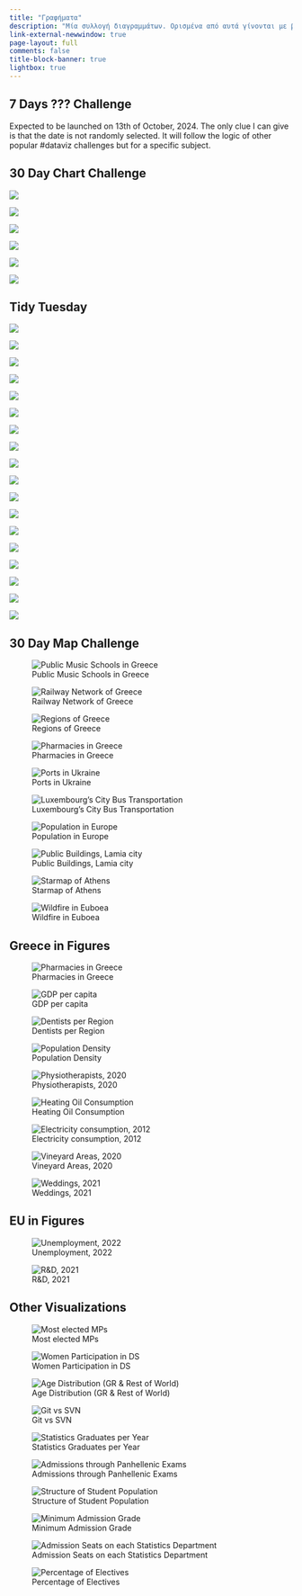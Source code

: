 ```yaml
---
title: "Γραφήματα"
description: "Μία συλλογή διαγραμμάτων. Ορισμένα από αυτά γίνονται με βάση τα δεδομένα γνωστών προκλήσεων όπως τα [#TidyTuesday](https://github.com/rfordatascience/tidytuesday) και το [#30DayMapChallenge](https://github.com/tjukanovt/30DayMapChallenge). Παρόλα αυτά η συλλογή μου από διαγράμματα δεν σταματάει εκεί καθώς συνεχώς βρίσκω ενδιαφέροντα δεδομένα που θα ήθελα να τους δώσω μία πιο εύληπτη μορφή."
link-external-newwindow: true
page-layout: full
comments: false
title-block-banner: true
lightbox: true
---
```


## 7 Days ??? Challenge

::: {.callout-tip title="🎉 A new project ✨"}
Expected to be launched on 13th of October, 2024. The only clue I can give is that the date is not randomly selected. It will follow the logic of other popular #dataviz challenges but for a specific subject.
:::

## 30 Day Chart Challenge

::: grid
::: {.g-col-12 .g-col-md-6}
![](https://github.com/stesiam/30DayChartChallenge/blob/main/2024/day1/day1-2024-cc-el.png?raw=true){group="plot"}
:::

::: {.g-col-12 .g-col-md-6}
![](https://github.com/stesiam/30DayChartChallenge/blob/main/2024/day4/day4-2024-cc-el.png?raw=true){group="plot"}
:::

::: {.g-col-12 .g-col-md-6}
![](https://github.com/stesiam/30DayChartChallenge/blob/main/2024/day15/day15_dark-2024-cc-el.png?raw=true){group="plot"}
:::

::: {.g-col-12 .g-col-md-6}
![](https://github.com/stesiam/30DayChartChallenge/blob/main/2024/day23/day23-2024-cc-el.png?raw=true){group="plot"}
:::

::: {.g-col-12 .g-col-md-6}
![](https://github.com/stesiam/30DayChartChallenge/blob/main/2024/day26/day26-2024-cc-el.png?raw=true){group="plot"}
:::

::: {.g-col-12 .g-col-md-6}
![](https://github.com/stesiam/30DayChartChallenge/blob/main/2024/day28/day28-2024-cc-el.png?raw=true){group="plot"}
:::
:::

## Tidy Tuesday

::: grid
::: {.g-col-12 .g-col-md-4}
![](https://github.com/stesiam/tidytuesday/blob/main/2023/w06/w06-2023-tt.png?raw=true){group="plot"}
:::

::: {.g-col-12 .g-col-md-4}
![](https://github.com/stesiam/tidytuesday/blob/main/2023/w10/w10-2023-tt.png?raw=true){group="plot"}
:::

::: {.g-col-12 .g-col-md-4}
![](https://github.com/stesiam/tidytuesday/blob/main/2023/w15/w15-2023-tt.png?raw=true){group="plot"}
:::

::: {.g-col-12 .g-col-md-6}
![](https://github.com/stesiam/tidytuesday/blob/main/2023/w17/w17-2023-tt.png?raw=true){group="plot"}
:::

::: {.g-col-12 .g-col-md-6}
![](https://github.com/stesiam/tidytuesday/blob/main/2023/w33/w33-2023-tt.png?raw=true){group="plot"}
:::

::: {.g-col-12 .g-col-md-6}
![](https://github.com/stesiam/tidytuesday/blob/main/2023/w24/w24-2023-tt.png?raw=true){group="plot"}
:::

::: {.g-col-12 .g-col-md-6}
![](https://github.com/stesiam/tidytuesday/blob/main/2023/w29/w29-2023-tt.png?raw=true){group="plot"}
:::

::: {.g-col-12 .g-col-md-6}
![](https://github.com/stesiam/tidytuesday/blob/main/2023/w36/w36-2023-tt.png?raw=true){group="plot"}
:::

::: {.g-col-12 .g-col-md-6}
![](https://github.com/stesiam/tidytuesday/blob/main/2023/w37/w37-2023-tt.png?raw=true){group="plot"}
:::

::: {.g-col-12 .g-col-md-6}
![](https://github.com/stesiam/tidytuesday/blob/main/2023/w38/w38-2023-tt.png?raw=true){group="plot"}
:::

::: {.g-col-12 .g-col-md-6}
![](https://github.com/stesiam/tidytuesday/blob/main/2023/w41/w41-2023-tt.png?raw=true){group="plot"}
:::

::: {.g-col-12 .g-col-md-6}
![](https://github.com/stesiam/tidytuesday/blob/main/2023/w44/w44-2023-tt.png?raw=true){group="plot"}
:::

::: {.g-col-12 .g-col-md-6}
![](https://github.com/stesiam/tidytuesday/blob/main/2023/w46/w46-2023-tt.png?raw=true){group="plot"}
:::

::: {.g-col-12 .g-col-md-6}
![](https://github.com/stesiam/tidytuesday/blob/main/2023/w48/w48-2023-tt.png?raw=true){group="plot"}
:::

::: {.g-col-12 .g-col-md-6}
![](https://github.com/stesiam/tidytuesday/blob/main/2023/w49/w49-2023-tt.png?raw=true){group="plot"}
:::

::: {.g-col-12 .g-col-md-6}
![](https://github.com/stesiam/tidytuesday/blob/main/2024/w4/w4-2024-tt.png?raw=true){group="plot"}
:::

::: {.g-col-12 .g-col-md-6}
![](https://github.com/stesiam/tidytuesday/blob/main/2024/w9/w9-2024-tt.png?raw=true){group="plot"}
:::

::: {.g-col-12 .g-col-md-6}
![](https://raw.githubusercontent.com/stesiam/tidytuesday/main/2024/w20/w20-2024-tt.png){group="plot"}
:::
:::

## 30 Day Map Challenge

::: grid
::: {.g-col-12 .g-col-md-4}
![Public Music Schools in Greece](https://github.com/stesiam/30DayMapChallenge/blob/main/Day%201%20-%20Points/d1-2022-30dmc.png?raw=true){group="plot"}
:::

::: {.g-col-12 .g-col-md-4}
![Railway Network of Greece](https://github.com/stesiam/30DayMapChallenge/blob/main/Day%202%20-%20Lines/d2-2022-30dmc.png?raw=true){group="plot"}
:::

::: {.g-col-12 .g-col-md-4}
![Regions of Greece](https://github.com/stesiam/30DayMapChallenge/blob/main/Day%203%20-%20Polygons/d3-2022-30dmc.png?raw=true){group="plot"}
:::

::: {.g-col-12 .g-col-md-4}
![Pharmacies in Greece](https://github.com/stesiam/30DayMapChallenge/blob/main/Day%204%20-%20Green/d4-2022-30dmc.png?raw=true){group="plot"}
:::

::: {.g-col-12 .g-col-md-4}
![Ports in Ukraine](https://github.com/stesiam/30DayMapChallenge/blob/main/Day%205%20-%20Ukraine/d5-2022-30dmc.png?raw=true){group="plot"}
:::

::: {.g-col-12 .g-col-md-4}
![Luxembourg's City Bus Transportation](https://github.com/stesiam/30DayMapChallenge/blob/main/Day%206%20-%20Network/d6-2022-30dmc.png?raw=true){group="plot"}
:::

::: {.g-col-12 .g-col-md-4}
![Population in Europe](https://github.com/stesiam/30DayMapChallenge/blob/main/Day%207%20-%20Raster/d7-2022-30dmc.png?raw=true){group="plot"}
:::

::: {.g-col-12 .g-col-md-4}
![Public Buildings, Lamia city](https://github.com/stesiam/30DayMapChallenge/blob/main/Day%208%20-%20OSM/d8-2022-30dmc.png?raw=true){group="plot"}
:::

::: {.g-col-12 .g-col-md-4}
![Starmap of Athens](https://github.com/stesiam/30DayMapChallenge/blob/main/Day%209%20-%20Space/d9-2022-30dmc.png?raw=true){group="plot"}
:::

::: {.g-col-12 .g-col-md-4}
![Wildfire in Euboea](https://github.com/stesiam/30DayMapChallenge/blob/main/Day%2011%20-%20Red/d11-2022-30dmc.png?raw=true){group="plot"}
:::
:::

## Greece in Figures

::: grid
::: {.g-col-12 .g-col-md-4}
![Pharmacies in Greece](https://github.com/stesiam/30DayMapChallenge/blob/main/Day%204%20-%20Green/d4-2022-30dmc.png?raw=true){group="plot"}
:::

::: {.g-col-12 .g-col-md-4}
![GDP per capita](https://github.com/stesiam/Greece-In-Figures/blob/main/GIF-1/GIF-1.png?raw=true){group="plot"}
:::

::: {.g-col-12 .g-col-md-4}
![Dentists per Region](https://github.com/stesiam/Greece-In-Figures/blob/main/GIF-2/GIF-2.png?raw=true){group="plot"}
:::

::: {.g-col-12 .g-col-md-4}
![Population Density](https://github.com/stesiam/Greece-In-Figures/blob/main/GIF-3/GIF-3.png?raw=true){group="plot"}
:::

::: {.g-col-12 .g-col-md-4}
![Physiotherapists, 2020](https://github.com/stesiam/Greece-In-Figures/blob/main/GIF-4/GIF-4.png?raw=true){group="plot"}
:::

::: {.g-col-12 .g-col-md-4}
![Heating Oil Consumption](https://github.com/stesiam/Greece-In-Figures/blob/main/GIF-5/GIF-5.png?raw=true){group="plot"}
:::

::: {.g-col-12 .g-col-md-4}
![Electricity consumption, 2012](https://github.com/stesiam/Greece-In-Figures/blob/main/GIF-6/GIF-6.png?raw=true){group="plot"}
:::

::: {.g-col-12 .g-col-md-4}
![Vineyard Areas, 2020](https://github.com/stesiam/Greece-In-Figures/blob/main/GIF-7/GIF-7.png?raw=true){group="plot"}
:::

::: {.g-col-12 .g-col-md-4}
![Weddings, 2021](https://github.com/stesiam/Greece-In-Figures/blob/main/GIF-8/GIF-8.png?raw=true){group="plot"}
:::
:::

## EU in Figures

::: grid
::: {.g-col-12 .g-col-md-4}
![Unemployment, 2022](https://github.com/stesiam/EU-In-Figures/blob/main/EIF-1/EIF-1.png?raw=true){group="plot"}
:::

::: {.g-col-12 .g-col-md-4}
![R&D, 2021](https://github.com/stesiam/EU-In-Figures/blob/main/EIF-2/EIF-2.png?raw=true){group="plot"}
:::
:::

## Other Visualizations

::: grid
::: {.g-col-12 .g-col-md-6}
![Most elected MPs](https://www.stesiam.com/english-posts/2022-10-10-EDA-Greek-Parliament/index_files/figure-html/fig-1.png){group="plot"}
:::

::: {.g-col-12 .g-col-md-6}
![Women Participation in DS](https://www.stesiam.com/english-posts/2023-05-06-Kaggle-Greek-Community/index_files/figure-html/unnamed-chunk-5-1.png){group="plot"}
:::

::: {.g-col-12 .g-col-md-6}
![Age Distribution (GR & Rest of World)](https://www.stesiam.com/english-posts/2023-05-06-Kaggle-Greek-Community/index_files/figure-html/unnamed-chunk-6-1.png){group="plot"}
:::

::: {.g-col-12 .g-col-md-6}
![Git vs SVN](https://www.stesiam.com/english-posts/2022-11-04-Git-Commands/index_files/figure-html/unnamed-chunk-1-1.png){group="plot"}
:::

::: {.g-col-12 .g-col-md-4}
![Statistics Graduates per Year](https://www.stesiam.com/english-posts/2023-07-23-Graduates-of-Statistics/index_files/figure-html/unnamed-chunk-14-1.png){group="plot"}
:::

::: {.g-col-12 .g-col-md-4}
![Admissions through Panhellenic Exams](https://www.stesiam.com/english-posts/2023-07-23-Graduates-of-Statistics/index_files/figure-html/fig-line-plot-1.png){group="plot"}
:::

::: {.g-col-12 .g-col-md-4}
![Structure of Student Population](https://www.stesiam.com/english-posts/2023-07-23-Graduates-of-Statistics/index_files/figure-html/unnamed-chunk-11-1.png){group="plot"}
:::

::: {.g-col-12 .g-col-md-4}
![Minimum Admission Grade](https://www.stesiam.com/greek-posts/2023-06-20-Studies-in-Statistics-Greek/index_files/figure-html/vaseis-eisagogis-1.png){group="plot"}
:::

::: {.g-col-12 .g-col-md-4}
![Admission Seats on each Statistics Department](https://www.stesiam.com/greek-posts/2023-06-20-Studies-in-Statistics-Greek/index_files/figure-html/theseis-eisagogis-plot-1.png){group="plot"}
:::

::: {.g-col-12 .g-col-md-4}
![Percentage of Electives](https://www.stesiam.com/greek-posts/2023-06-20-Studies-in-Statistics-Greek/index_files/figure-html/electives_plot-1.png){group="plot"}
:::
:::
